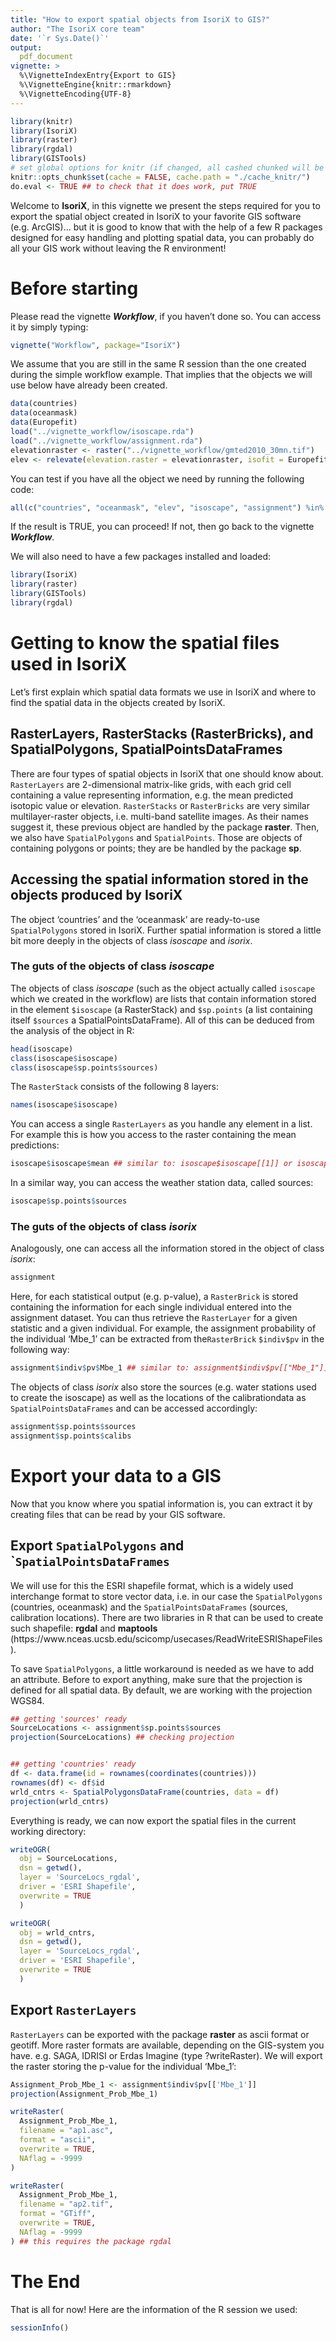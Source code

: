 ```yaml
---
title: "How to export spatial objects from IsoriX to GIS?"
author: "The IsoriX core team"
date: '`r Sys.Date()`'
output:
  pdf_document
vignette: >
  %\VignetteIndexEntry{Export to GIS}
  %\VignetteEngine{knitr::rmarkdown}
  %\VignetteEncoding{UTF-8}
---
```


```r
library(knitr)
library(IsoriX)
library(raster)
library(rgdal)
library(GISTools)
# set global options for knitr (if changed, all cashed chunked will be rerun!)
knitr::opts_chunk$set(cache = FALSE, cache.path = "./cache_knitr/")
do.eval <- TRUE ## to check that it does work, put TRUE
```

Welcome to __IsoriX__, in this vignette we present the steps required for you to export the spatial object created in IsoriX to your favorite GIS software (e.g. ArcGIS)... but it is good to know that with the help of a few R packages designed for easy handling and plotting spatial data, you can probably do all your GIS work without leaving the R environment!

# Before starting

Please read the vignette ___Workflow___, if you haven't done so. You can access it by simply typing:

```r
vignette("Workflow", package="IsoriX")
```

We assume that you are still in the same R session than the one created during the simple workflow example. That implies that the objects we will use below have already been created.


```r
data(countries)
data(oceanmask)
data(Europefit)
load("../vignette_workflow/isoscape.rda")
load("../vignette_workflow/assignment.rda")
elevationraster <- raster("../vignette_workflow/gmted2010_30mn.tif")
elev <- relevate(elevation.raster = elevationraster, isofit = Europefit, aggregation.factor = 10)
```

You can test if you have all the object we need by running the following code:

```r
all(c("countries", "oceanmask", "elev", "isoscape", "assignment") %in% ls())
```

If the result is TRUE, you can proceed! If not, then go back to the vignette ___Workflow___.

We will also need to have a few packages installed and loaded:

```r
library(IsoriX)
library(raster)
library(GISTools)
library(rgdal)
```

# Getting to know the spatial files used in IsoriX

Let's first explain which spatial data formats we use in IsoriX and where to find the spatial data in the objects created by IsoriX.

## RasterLayers, RasterStacks (RasterBricks),  and SpatialPolygons, SpatialPointsDataFrames

There are four types of spatial objects in IsoriX that one should know about. ```RasterLayers``` are 2-dimensional matrix-like grids, with each grid cell containing a value representing information, e.g. the mean predicted isotopic value or elevation. ```RasterStacks``` or ```RasterBricks``` are very similar multilayer-raster objects, i.e. multi-band satellite images. As their names suggest it, these previous object are handled by the package __raster__. Then, we also have ```SpatialPolygons``` and ```SpatialPoints```. Those are objects of containing polygons or points; they are be handled by the package __sp__.

## Accessing the spatial information stored in the objects produced by IsoriX

The object 'countries' and the 'oceanmask' are ready-to-use ```SpatialPolygons``` stored in IsoriX. Further spatial information is stored a little bit more deeply in the objects of class *isoscape* and *isorix*.

### The guts of the objects of class *isoscape*

The objects of class *isoscape* (such as the object actually called ```isoscape``` which we created in the workflow) are lists that contain information stored in the element ```$isoscape``` (a RasterStack) and ```$sp.points``` (a list containing itself ```$sources``` a SpatialPointsDataFrame). All of this can be deduced from the analysis of the object in R:

```r
head(isoscape)
class(isoscape$isoscape)
class(isoscape$sp.points$sources)
```

The ```RasterStack``` consists of the following 8 layers:

```r
names(isoscape$isoscape) 
```

You can access a single ```RasterLayers``` as you handle any element in a list. For example this is how you access to the raster containing the mean predictions:
```r
isoscape$isoscape$mean ## similar to: isoscape$isoscape[[1]] or isoscape$isoscape[["mean"]]
```
In a similar way, you can access the weather station data, called sources:
```r
isoscape$sp.points$sources
```

### The guts of the objects of class *isorix*

Analogously, one can access all the information stored in the object of class *isorix*:

```r
assignment
```

Here, for each statistical output (e.g. p-value), a ```RasterBrick``` is stored containing the information for each single individual entered into the assignment dataset. You can thus retrieve the ```RasterLayer``` for a given statistic and a given individual. For example, the assignment probability of the individual 'Mbe_1' can be extracted from the``` RasterBrick``` ```$indiv$pv``` in the following way:

```r
assignment$indiv$pv$Mbe_1 ## similar to: assignment$indiv$pv[["Mbe_1"]]
```

The objects of class *isorix* also store the sources (e.g. water stations used to create the isoscape) as well as the locations of the calibrationdata as ```SpatialPointsDataFrames``` and can be accessed accordingly:

```r
assignment$sp.points$sources
assignment$sp.points$calibs
```

# Export your data to a GIS

Now that you know where you spatial information is, you can extract it by creating files that can be read by your GIS software.

## Export ```SpatialPolygons``` and ```SpatialPointsDataFrames``

We will use for this the ESRI shapefile format, which is a widely used interchange format to store vector data, i.e. in our case the ```SpatialPolygons``` (countries, oceanmask) and the ```SpatialPointsDataFrames``` (sources, calibration locations). There are two libraries in R that can be used to create such shapefile: __rgdal__ and __maptools__ (https://www.nceas.ucsb.edu/scicomp/usecases/ReadWriteESRIShapeFiles).

To save ```SpatialPolygons```, a little workaround is needed as we have to add an attribute. Before to export anything, make sure that the projection is defined for all spatial data. By default, we are working with the projection WGS84.


```r
## getting 'sources' ready
SourceLocations <- assignment$sp.points$sources
projection(SourceLocations) ## checking projection


## getting 'countries' ready
df <- data.frame(id = rownames(coordinates(countries)))
rownames(df) <- df$id
wrld_cntrs <- SpatialPolygonsDataFrame(countries, data = df)
projection(wrld_cntrs)
```

Everything is ready, we can now export the spatial files in the current working directory:

```r
writeOGR(
  obj = SourceLocations,
  dsn = getwd(),
  layer = 'SourceLocs_rgdal',
  driver = 'ESRI Shapefile',
  overwrite = TRUE
  )

writeOGR(
  obj = wrld_cntrs,
  dsn = getwd(),
  layer = 'SourceLocs_rgdal',
  driver = 'ESRI Shapefile',
  overwrite = TRUE
  )
```

## Export ```RasterLayers```

```RasterLayers``` can be exported with the package __raster__ as ascii format or geotiff. More raster formats are available, depending on the GIS-system you have. e.g. SAGA, IDRISI or Erdas Imagine (type ?writeRaster). We will export the raster storing the p-value for the individual 'Mbe_1':

```r

Assignment_Prob_Mbe_1 <- assignment$indiv$pv[['Mbe_1']]
projection(Assignment_Prob_Mbe_1)

writeRaster(
  Assignment_Prob_Mbe_1,
  filename = "ap1.asc",
  format = "ascii",
  overwrite = TRUE,
  NAflag = -9999
)

writeRaster(
  Assignment_Prob_Mbe_1,
  filename = "ap2.tif",
  format = "GTiff",
  overwrite = TRUE,
  NAflag = -9999
) ## this requires the package rgdal
```

# The End

That is all for now! Here are the information of the R session we used:


```r
sessionInfo()
```

